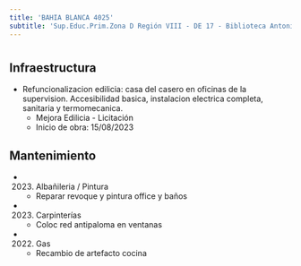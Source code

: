 ```yaml
---
title: 'BAHIA BLANCA 4025'
subtitle: 'Sup.Educ.Prim.Zona D Región VIII - DE 17 - Biblioteca Antonio Devoto A Sup Primaria DE 17'
---
```


#
## Infraestructura

* Refuncionalizacion edilicia: casa del casero en oficinas de la supervision. Accesibilidad basica, instalacion electrica completa, sanitaria y termomecanica. 
    + Mejora Edilicia - Licitación 
    + Inicio de obra: 15/08/2023 






## Mantenimiento

*  (2023) Albañileria / Pintura 
    + Reparar revoque y pintura office y baños

*  (2023) Carpinterías 
    + Coloc red antipaloma en ventanas

*  (2022) Gas 
    + Recambio de artefacto cocina




